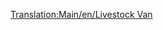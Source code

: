 [[Translation:Main/en/Livestock Van]]{{Template:Navbox Vagonok/Hu}}
{{Template:Vagonok/Hu
|Name=Állatszállító vagon
|Picture=[[File:en/Livestockvan.png]]
|NormalCost=£1,125 ($2,250)
|NormalWeight=20 / 24 t
|NormalCapacity=25 állat
|MonoCost="
|MonoWeight=20 / 25 t
|MonoCapacity=30 állat
|MagCost="
|MagWeight=20 / 26 t
|MagCapacity=32 állat
|Description=Az [[Main/hu/Állat|állatot]] és a gabonát szállító vagonok kapacitása eltérő. Ha vegyes vonatokat indítasz a farmról, érdemes ezt szem előtt tartanod.
}}